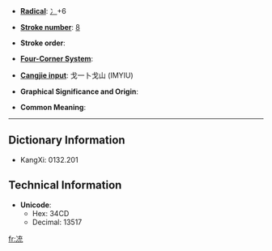 * '''[[Index:Chinese radical| Radical]]''': [[Index:Chinese radical/冫|冫]]+6

* '''[[Index:Chinese total strokes|Stroke number]]''': [[Index:Chinese total strokes/8|8]]

* '''Stroke order''': 

* '''[[Index:Chinese four corner|Four-Corner System]]''': 

* '''[[Index:Chinese Cangjie|Cangjie input]]''': 戈一卜戈山 (IMYIU)

* '''Graphical Significance and Origin''': 

* '''Common Meaning''': 

----

== Dictionary Information ==

* KangXi: 0132.201

== Technical Information ==

* '''Unicode''':
** Hex: 34CD
** Decimal: 13517

[[fr:㓍]]